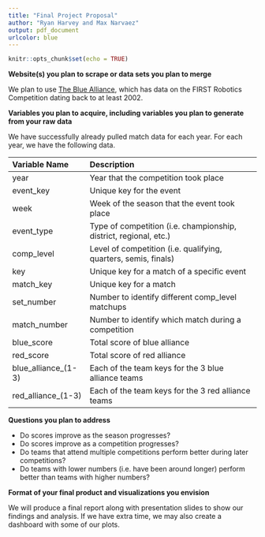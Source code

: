 ```yaml
---
title: "Final Project Proposal"
author: "Ryan Harvey and Max Narvaez"
output: pdf_document
urlcolor: blue
---
```


```r
knitr::opts_chunk$set(echo = TRUE)
```

**Website(s) you plan to scrape or data sets you plan to merge**

We plan to use [The Blue Alliance](https://www.thebluealliance.com), which has data on the FIRST Robotics Competition dating back to at least 2002.

**Variables you plan to acquire, including variables you plan to generate from your raw data **

We have successfully already pulled match data for each year. For each year, we have the following data.

Variable Name          Description
--------------------   ------------------------------------------------------------------------------------
year                    Year that the competition took place
event_key               Unique key for the event
week                    Week of the season that the event took place
event_type              Type of competition (i.e. championship, district, regional, etc.)
comp_level              Level of competition (i.e. qualifying, quarters, semis, finals)
key                     Unique key for a match of a specific event
match_key               Unique key for a match
set_number              Number to identify different comp_level matchups
match_number            Number to identify which match during a competition
blue_score              Total score of blue alliance
red_score               Total score of red alliance
blue_alliance_(1-3)     Each of the team keys for the 3 blue alliance teams
red_alliance_(1-3)      Each of the team keys for the 3 red alliance teams
--------------------   ------------------------------------------------------------------------------------

**Questions you plan to address **

- Do scores improve as the season progresses?
- Do scores improve as a competition progresses?
- Do teams that attend multiple competitions perform better during later competitions?
- Do teams with lower numbers (i.e. have been around longer) perform better than teams with higher numbers?


**Format of your final product and visualizations you envision **

We will produce a final report along with presentation slides to show our findings and analysis. If we have extra time, we may also create a dashboard with some of our plots.
